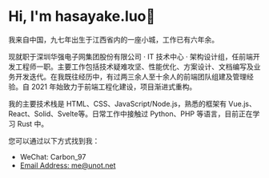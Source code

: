 
# Hi, I'm hasayake.luo👋

我来自中国，九七年出生于江西省内的一座小城，工作已有六年余。

现就职于深圳华强电子网集团股份有限公司 · IT 技术中心 · 架构设计组，任前端开发工程师一职。主要工作包括技术疑难攻坚、性能优化、方案设计、文档编写及业务开发迭代。在我既往经历中，有过两三余人至十余人的前端团队组建及管理经验。自 2021 年始致力于前端工程化建设，项目渐进式重构。

我的主要技术栈是 HTML、CSS、JavaScript/Node.js，熟悉的框架有 Vue.js、React、Solid、Svelte等。日常工作中接触过 Python、PHP 等语言，目前正在学习 Rust 中。

您可以通过以下方式找到我：

- WeChat: <Text inlineBlock><Base64>Carbon_97</Base64></Text>
- [Email Address: me@unot.net](mailto:me@unot.net)

<Footer />
